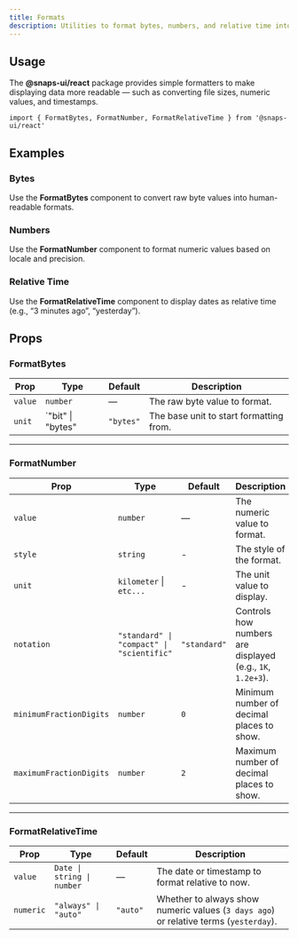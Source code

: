 ```yaml
---
title: Formats
description: Utilities to format bytes, numbers, and relative time into human-readable strings.
---
```


## Usage

The **@snaps-ui/react** package provides simple formatters to make displaying data more readable — such as converting file sizes, numeric values, and timestamps.

```tsx
import { FormatBytes, FormatNumber, FormatRelativeTime } from '@snaps-ui/react'
```

## Examples

### Bytes

Use the **FormatBytes** component to convert raw byte values into human-readable formats.

<ExampleTabs name="format-bytes" scope="format" />

### Numbers

Use the **FormatNumber** component to format numeric values based on locale and precision.

<ExampleTabs name="format-number" scope="format" />

### Relative Time

Use the **FormatRelativeTime** component to display dates as relative time (e.g., “3 minutes ago”, “yesterday”).

<ExampleTabs name="format-relative-time" scope="format" />

## Props

### FormatBytes

| Prop    | Type              | Default   | Description                             |
| ------- | ----------------- | --------- | --------------------------------------- |
| `value` | `number`          | —         | The raw byte value to format.           |
| `unit`  | `"bit" \| "bytes" | `"bytes"` | The base unit to start formatting from. |

---

### FormatNumber

| Prop                    | Type                                      | Default      | Description                                                |
| ----------------------- | ----------------------------------------- | ------------ | ---------------------------------------------------------- |
| `value`                 | `number`                                  | —            | The numeric value to format.                               |
| `style`                 | `string`                                  | -            | The style of the format.                                   |
| `unit`                  | `kilometer` \| `etc...`                   | -            | The unit value to display.                                 |
| `notation`              | `"standard" \| "compact" \| "scientific"` | `"standard"` | Controls how numbers are displayed (e.g., `1K`, `1.2e+3`). |
| `minimumFractionDigits` | `number`                                  | `0`          | Minimum number of decimal places to show.                  |
| `maximumFractionDigits` | `number`                                  | `2`          | Maximum number of decimal places to show.                  |

---

### FormatRelativeTime

| Prop      | Type                       | Default  | Description                                                                           |
| --------- | -------------------------- | -------- | ------------------------------------------------------------------------------------- |
| `value`   | `Date \| string \| number` | —        | The date or timestamp to format relative to now.                                      |
| `numeric` | `"always" \| "auto"`       | `"auto"` | Whether to always show numeric values (`3 days ago`) or relative terms (`yesterday`). |
